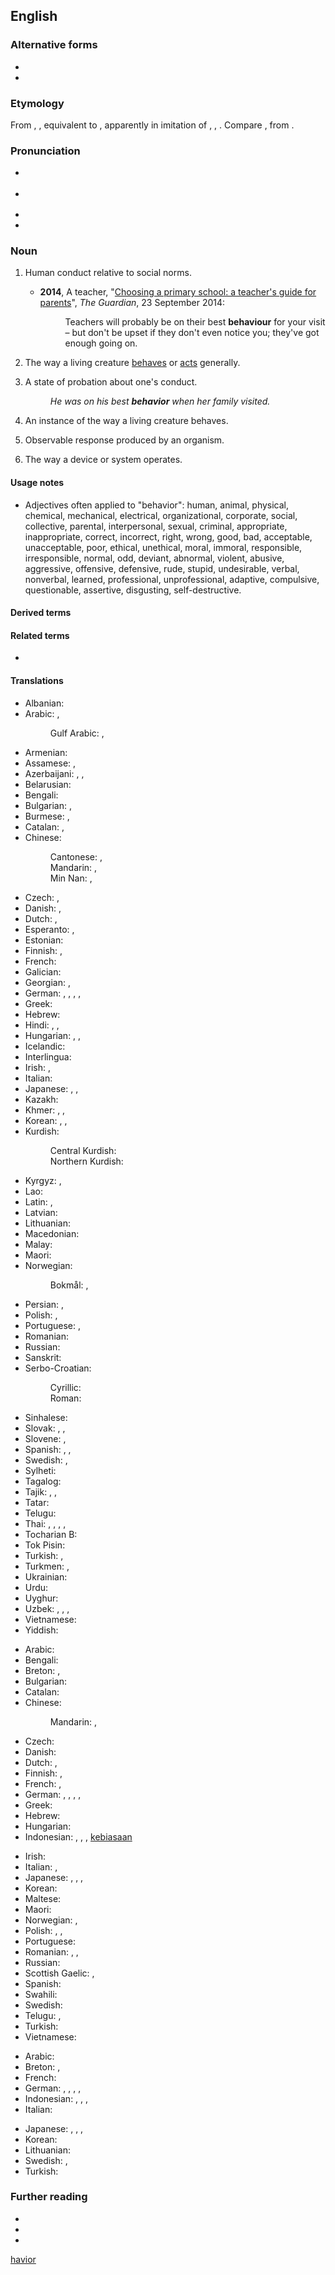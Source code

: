 {{also|behaviour}}
==English==

===Alternative forms===
* {{alter|en|behaviour||UK}}
* {{alter|en|behavoure|behavier|behavor|behavour||all obsolete}}

===Etymology===
{{root|en|ine-pro|*keh₂p-}}
From {{inh|en|enm|behavoure}}, {{m|enm|behaver}}, equivalent to {{suf|en|behave||alt2=ior}}, apparently in imitation of {{cog|en|havior}}, {{m|en|haviour}}, {{m|en|havour}}. Compare {{cog|sco|havings||behavior}}, from {{m|sco|have||to behave}}.

===Pronunciation===
* {{a|GenAm}} {{IPA|en|/bɪˈheɪvjɚ/}}
* {{a|RP}} {{IPA|en|/bɪˈheɪvjə/}}
* {{rhymes|en|eɪvjə(ɹ)|s=3}}
* {{hyph|en|be|ha|vior}}

===Noun===
{{en-noun|-|s}} {{tlb|en|American spelling}}

# {{lb|en|uncountable}} Human conduct relative to social norms.
#* '''2014''', A teacher, "[http://www.theguardian.com/education/2014/sep/23/choosing-primary-school-guide-teachers-guide-for-parents Choosing a primary school: a teacher's guide for parents]", ''The Guardian'', 23 September 2014:
#*: Teachers will probably be on their best '''behaviour''' for your visit – but don't be upset if they don't even notice you; they've got enough going on.
# {{lb|en|uncountable}} The way a living creature [[behave]]s or [[act]]s generally.
# {{lb|en|uncountable|informal}} A state of probation about one's conduct.
#: ''He was on his best '''behavior''' when her family visited.''
# {{lb|en|countable}} An instance of the way a living creature behaves.
# {{lb|en|countable|uncountable|biology|psychology}} Observable response produced by an organism.
# {{lb|en|uncountable}} The way a device or system operates.

====Usage notes====
* Adjectives often applied to "behavior": human, animal, physical, chemical, mechanical, electrical, organizational, corporate, social, collective, parental, interpersonal, sexual, criminal, appropriate, inappropriate, correct, incorrect, right, wrong, good, bad, acceptable, unacceptable, poor, ethical, unethical, moral, immoral, responsible, irresponsible, normal, odd, deviant, abnormal, violent, abusive, aggressive, offensive, defensive, rude, stupid, undesirable, verbal, nonverbal, learned, professional, unprofessional, adaptive, compulsive, questionable, assertive, disgusting, self-destructive.

====Derived terms====
{{der3|en
|behavioral
|behavioralism
|behavioralist
|behaviorism
|behaviorist
|behavioristic
|behavior pattern
|behavioral science
|behaviormetric
|behaviormetrics
|human behavior
|photobehavior
}}

====Related terms====
* {{l|en|behave}}

====Translations====
{{trans-top|way an animal or human behaves or acts}}
* Albanian: {{t+|sq|sjellje|f}}
* Arabic: {{t|ar|سُلُوك|m}}, {{t|ar|تَصَرُّف|m}}
*: Gulf Arabic: {{t|afb|سلوك|m|tr=silūk}}, {{t|afb|اسلوب|tr=islūb}}
* Armenian: {{t+|hy|վարք}}
* Assamese: {{t|as|ব্যৱহাৰ}}, {{t|as|আচৰণ}}
* Azerbaijani: {{t|az|qılıq}}, {{t+|az|davranış}}, {{t+|az|rəftar}}
* Belarusian: {{t|be|паво́дзіны|f-p}}
* Bengali: {{t|bn|আচরণ}}
* Bulgarian: {{t+|bg|поведе́ние|n}}, {{t+|bg|държа́ние|n}}
* Burmese: {{t+|my|အပြုအမူ}}, {{t+|my|အချိုး}}
* Catalan: {{t+|ca|conducta|f}}, {{t+|ca|comportament|m}}
* Chinese:
*: Cantonese: {{t|yue|行為}}, {{t|yue|行为|tr=hang4 wai4}}
*: Mandarin: {{t+|cmn|行為|sc=Hani}}, {{t+|cmn|行为|tr=xíngwéi|sc=Hani}}
*: Min Nan: {{t+|nan|行為}}, {{t|nan|行为|tr=hêng-ûi}}
* Czech: {{t+|cs|chování|n}}, {{t+|cs|jednání|n}}
* Danish: {{t+|da|opførsel|c}}, {{t|da|adfærd}}
* Dutch: {{t+|nl|gedrag|n}}, {{t+|nl|gedragingen|p}}
* Esperanto: {{t+|eo|konduto}}, {{t|eo|agmaniero}}
* Estonian: {{t+|et|käitumine}}
* Finnish: {{t+|fi|käytös}}, {{t+|fi|käyttäytyminen}}
* French: {{t+|fr|comportement|m}}
* Galician: {{t+|gl|comportamento|m}}
* Georgian: {{t+|ka|ქცევა}}, {{t|ka|საქციელი}}
* German: {{t+|de|Verhalten|n}}, {{t+|de|Benehmen|n}}, {{t+|de|Betragen|n}}, {{t+|de|Verhaltensweise|f}}, {{t+|de|Gebaren|n}}
* Greek: {{t+|el|συμπεριφορά|f}}
* Hebrew: {{t+|he|הִתְנַהֲגוּת|f|tr=hitnahagút}}
* Hindi: {{t+|hi|बर्ताव|m}}, {{t+|hi|व्यवहार|m}}, {{t+|hi|सलूक|m}}
* Hungarian: {{t+|hu|magatartás}}, {{t+|hu|viselkedés}}, {{t+|hu|magaviselet}}
* Icelandic: {{t+|is|hegðun|f}}
* Interlingua: {{t|ia|comportamento}}
* Irish: {{t|ga|iompar|m}}, {{t|ga|iompraíocht|f}}
* Italian: {{t+|it|comportamento|m}}
* Japanese: {{t+|ja|振る舞い|tr=ふるまい, furumai|sc=Jpan}}, {{t+|ja|行儀|tr=ぎょうぎ, gyōgi|sc=Jpan}}, {{t+|ja|行動|tr=こうどう, kōdō|sc=Jpan}}
* Kazakh: {{t|kk|мінез-құлық}}
* Khmer: {{t+|km|ចរិយា}}, {{t+|km|កិរិយា}}, {{t+|km|ចរិត}}
* Korean: {{t+|ko|행위(行爲)}}, {{t+|ko|행동(行動)}}, {{t+|ko|거동(擧動)}}
* Kurdish:
*: Central Kurdish: {{t+|ckb|ڕەفتار}}
*: Northern Kurdish: {{t+|kmr|reftar}}
{{trans-mid}}
* Kyrgyz: {{t|ky|жүрүм-турум}}, {{t|ky|жүрүш-туруш}}
* Lao: {{t+|lo|ການປະພຶດ}}
* Latin: {{t+|la|actio}}, {{t+|la|actus}}
* Latvian: {{t|lv|uzvedība|f}}
* Lithuanian: {{t|lt|elgesys|m}}
* Macedonian: {{t|mk|однесување|n}}
* Malay: {{t|ms|perilaku}}
* Maori: {{t|mi|whanonga}}
* Norwegian:
*: Bokmål: {{t|nb|oppførsel}}, {{t|nb|adferd|m|f}}
* Persian: {{t+|fa|رفتار|tr=raftâr}}, {{t+|fa|سلوک|tr=soluk}}
* Polish: {{t+|pl|zachowanie|n}}, {{t+|pl|behawior|m}}
* Portuguese: {{t+|pt|comportamento|m}}, {{t+|pt|conduta|f}}
* Romanian: {{t+|ro|comportament|n}}
* Russian: {{t+|ru|поведе́ние|n}}
* Sanskrit: {{t+|sa|नीति|f}}
* Serbo-Croatian:
*: Cyrillic: {{t|sh|пона́ша̄ње|n}}
*: Roman: {{t+|sh|ponášānje|n}}
* Sinhalese: {{t|si|හැසිරීම|n}}
* Slovak: {{t|sk|vystupovanie|n}}, {{t|sk|správanie|n}}, {{t|sk|chovanie|n}}
* Slovene: {{t|sl|obnašanje|n}}, {{t|sl|vedenje|n}}
* Spanish: {{t+|es|comportamiento|m}}, {{t+|es|conducta|f}}, {{t+|es|proceder|m}}
* Swedish: {{t+|sv|beteende|n}}, {{t+|sv|uppförande|n}}
* Sylheti: {{t|syl|ꠛꠦꠛꠀꠞ}}
* Tagalog: {{t|tl|ugali}}
* Tajik: {{t+|tg|рафтор}}, {{t|tg|кирдор}}, {{t|tg|сулук}}
* Tatar: {{t+|tt|тотыш}}
* Telugu: {{t+|te|ప్రవర్తన}}
* Thai: {{t+|th|พฤติกรรม}}, {{t+|th|จริต}}, {{t+|th|กิริยา}}, {{t+|th|ประพฤติ}}, {{t+|th|จริยา}}
* Tocharian B: {{t|txb|spārttalyñe}}
* Tok Pisin: {{t|tpi|pasin}}
* Turkish: {{t+|tr|davranış}}, {{t+|tr|tutum}}
* Turkmen: {{t|tk|häsiýet}}, {{t+|tk|boluş}}
* Ukrainian: {{t|uk|поведі́нка|f}}
* Urdu: {{t|ur|سلوک|m|tr=salūk}}
* Uyghur: {{t|ug|قىلىق}}
* Uzbek: {{t+|uz|qiliq}}, {{t|uz|xulq-odat}}, {{t|uz|fe'latvor}}, {{t+|uz|xulq}}
* Vietnamese: {{t+|vi|hành vi}}
* Yiddish: {{t|yi|אויפֿפֿיר}}
{{trans-bottom}}

{{trans-top|way matter or systems behave}}
* Arabic: {{t|ar|سُلُوك}}
* Bengali: {{t|bn|আচরণ}}
* Breton: {{t+|br|emzalc'h|m}}, {{t|br|doare d'ober|m}}
* Bulgarian: {{t+|bg|поведе́ние|n}}
* Catalan: {{t+|ca|comportament|m}}
* Chinese:
*: Mandarin: {{t+|cmn|行為|sc=Hani}}, {{t+|cmn|行为|tr=xíngwéi|sc=Hani}}
* Czech: {{t+|cs|chování|n}}
* Danish: {{t+|da|opførsel|c}}
* Dutch: {{t+|nl|gedrag|n}}, {{t+|nl|gedragingen|f-p}}
* Finnish: {{t+|fi|käytös}}, {{t+|fi|käyttäytyminen}}
* French: {{t+|fr|comportement|m}}, {{t+|fr|conduite|f}}
* German: {{t+|de|Verhalten|n}}, {{t+|de|Betragen|n}}, {{t+|de|Benehmen|n}}, {{t+|de|Verhaltensweise|f}}, {{t+|de|Führung|f}}
* Greek: {{t+|el|συμπεριφορά|f}}
* Hebrew: {{t+|he|הִתְנַהֲגוּת|f|tr=hitnahagút}}
* Hungarian: {{t+|hu|működés}}
* Indonesian: {{t+|id|tingkah laku}}, {{t+|id|perilaku}}, {{t+|id|sifat}}, [[biasa|kebiasaan]]
{{trans-mid}}
* Irish: {{t|ga|iompraíocht|f}}
* Italian: {{t+|it|comportamento|m}}, {{t+|it|condotta|f}}
* Japanese: {{t+|ja|振舞い|tr=[[ふるまい]], furumai}}, {{t+|ja|行儀|tr=[[ぎょうぎ]], gyōgi}}, {{t+|ja|行動|tr=[[こうどう]], kōdō}}, {{t+|ja|反応|tr=[[はんのう]], hannō}}
* Korean: {{t+|ko|행동}}
* Maltese: {{t|mt|mġiba|f}}
* Maori: {{t|mi|whanonga}}
* Norwegian: {{t|no|oppførsel}}, {{t|no|oppførsel}}
* Polish: {{t+|pl|zachowanie|n}}, {{t+|pl|postępowanie|n}}, {{t+|pl|maniery|p}}
* Portuguese: {{t+|pt|comportamento|m}}
* Romanian: {{t+|ro|comportare|f}}, {{t+|ro|comportament|n}}, {{t+|ro|purtare|f}}
* Russian: {{t+|ru|поведе́ние|n}}
* Scottish Gaelic: {{t|gd|dol a-mach|m}}, {{t|gd|giùlan|m}}
* Spanish: {{t+|es|comportamiento|m}}
* Swahili: {{t+|sw|tabia}}
* Swedish: {{t+|sv|beteende|n}}
* Telugu: {{t+|te|ప్రవర్తన}}, {{t+|te|నడత}}
* Turkish: {{t+|tr|davranış}}
* Vietnamese: {{t-needed|vi}}
{{trans-bottom}}

{{checktrans-top}}
* Arabic: {{t-check|ar|سُلُوك}}
* Breton: {{t+check|br|emzalc'h|m}}, {{t-check|br|doare d'ober|m}}
* French: {{t+check|fr|comportement|m}}
* German: {{t+check|de|Verhalten|n}}, {{t+check|de|Betragen|n}}, {{t+check|de|Benehmen|n}}, {{t+check|de|Verhaltensweise|f}}, {{t+check|de|Führung|f}}
* Indonesian: {{t+check|id|tingkah laku}}, {{t+check|id|perilaku}}, {{t+check|id|sifat}}, {{t+check|id|biasa|alt=kebiasaan}} <!-- was "[[biasa|kebiasaan]]" - assumed inflected form or vocalised spelling; please verify if linking is acceptable. see [[User:Kephir/gadgets/xte#Translation_fixing]] -->
* Italian: {{t+check|it|comportamento|m}}
{{trans-mid}}
* Japanese: {{t+check|ja|振舞い|tr=[[ふるまい]], furumai|sc=Jpan}}, {{t+check|ja|行儀|tr=[[ぎょうぎ]], gyōgi|sc=Jpan}}, {{t+check|ja|行動|tr=[[こうどう]], kōdō|sc=Jpan}}, {{t+check|ja|反応|tr=[[はんのう]], hannō|sc=Jpan}}
* Korean: {{t+check|ko|행동|sc=Kore}}
* Lithuanian: {{t-check|lt|elgesys|m}}
* Swedish: {{t+check|sv|beteende|n}}, {{t+check|sv|uppförande}}
* Turkish: {{t+check|tr|davranış}}
{{trans-bottom}}

===Further reading===
* {{R:Keywords|page=43}}
* {{R:Webster 1913}}
* {{R:Century 1911}}

[[Category:English words prefixed with be-|havior]]